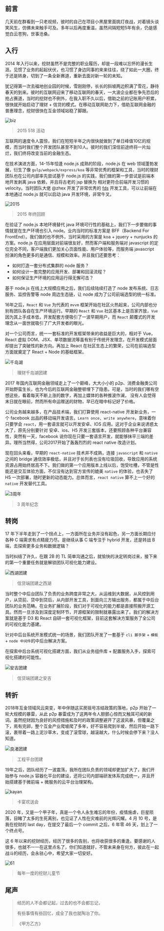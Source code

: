 ## 前言

几天前在群看到一只老视频，彼时的自己在项目小黑屋里面挑灯夜战，对着镜头谈笑风生，仿佛未来触手可及。多年以后再度重温，虽然间隔短短5年有余，仍是感觉白云苍狗，世事沧桑。

## 入行

2014 年入行以来，挖财虽然不是完整的职业履历，却是一段难以忘怀的漫长生涯。见惯了业务的起起伏伏，也习惯了身边同事的来来往往，绕了如此一大圈，终于还是转身，切到了一条全新赛道，重新去面对新一轮的未知。

犹记得第一次去福地创业园的时候，雪刚刚停，长长的斜坡两边积满了雪花，静待春天的到来。彼时的互联网迎来了移动互联网的春天，一大波企业都在争先恐后的抢占赛道，当时的挖财也不例外，在我入职不久以后，借助之前的记账用户积累，很快就开始启动了理财 + 信贷的模式。在移动互联网助力下，借助互联网金融的普惠理念，挖财很快在互金领域站稳了脚跟。

![biz](https://github.com/wulucxy/blog/raw/master/src/routes/posts/2020-04-13-six-years-in-wacai/image/518.jpg)
> 2015 518 活动


互联网的速度令人震惊，我们在短短半年之内很快就做到了单日峰值10亿的规模，而当时我们整个开发团队甚至不到10人。彼时的我们深信前途终将一片灿烂，我们终将改变当前的金融生态。

在技术演进方面，14-15年恰逢 node.js 成熟的阶段，node.js 在 web 领域蓬勃发展，衍生了像 `gulp/webpack/express/koa` 等非常优秀的框架和工具，当时的理财团队也在公司内部率先尝试基于 node.js 的实践，我们做的第一步尝试是前端本地开发剥离 java 依赖，并且将古老的 jsp 替换为 相对更符合前端开发习惯的 velocity。当时团队大佬 @zhex 开发了非常优秀的 [fds](https://github.com/zhex/fe-dev-server) 开发工具，可以让前端在本地通过 node.js 就可以启动 java 开发环境，非常牛叉。

![2015](https://github.com/wulucxy/blog/raw/master/src/routes/posts/2020-04-13-six-years-in-wacai/image/lookback.png)
> 2015 年终回顾

在验证了 node.js 本地环境替代 java 环境可行性的基础上，我们下一步要做的事情就是在生产环境也引入 node。业内当时的标准方案是 BFF（Backend For FrontEnd）。我们做的也不例外，当时采用的方案是 koa + jquery + nunjucks 的方案。node.js 在应用层面对前端很友好，然而客户端和服务端对 javascript 的定位完全不同，客户端我们更加关心页面性能、用户体验等，而服务端 javascript 扮演的角色更多的是通信、规模和效率。并且我们还要思考：

- 如何打造一套分布式集群的 node 服务？
- 如何设计一套完整的应用开发、部署和回滚流程？
- 如何保证生产环境的应用运行得无懈可击？

基于 node.js 在线上大规模应用之后，我们后续陆续打造了 node 发布系统、日志服务、监控告警等 node 周边生态链，让 node 成为了公司前端选型的统一标准。

16年之后，`React` 和 `Vue` 为代表的 `mvvm` 框架开始在社区火热起来，公司内部也分别有团队各自在生产环境运行。早期的 `React` 和 `Vue` 社区基本上是百家齐放，`Vue` 因为其上手成本低，开发配套方便吸引了一波早期用户，而 `React` 颠覆式的开发理念从一面世就吸引了广大开发者的眼光。

对一个公司而言，统一一套标准的开发框架带来的收益是巨大的，相对于 Vue，React 虚拟 DOM、JSX、单项数据流等虽有别于传统开发理念，在开发模式层面却提出了突破性的新方向。再加上 React 在社区生态上的繁荣，公司在前端选型方面就奠定了 React + Node 的基础框架。

![千岛湖](https://github.com/wulucxy/blog/raw/master/src/routes/posts/2020-04-13-six-years-in-wacai/image/qiandaohu.png)
> 理财千岛湖团建

2017 年国内互联网金融领域走上了一个巅峰，大大小小的 p2p、消费金融类公司开始野蛮生长，也为今后的互联网金融整顿埋下了隐患。可是，当时的我们哪有空想这些，看着每天不断上涨的数字，再加上媒体的各种推波作澜， 没有人会觉得末日就在眼前，然而所有命运赠送的财物，早已在暗中标记好了价格。

公司业务越来越多，在产品技术端，我们打算使用 react-native 开发新业务，一个 facebook 出品的移动端开发语言。`Learn once, write anywhere`，意味着你只要学会 `react`，用一套语言就可以开发安卓、IOS 应用。这对于企业来说诱惑太大了，原先分别要针对 安卓、ios、H5 开发三套版本，还要照顾各种平台兼容性，突然有一天，facebook 说你现在只要一套语言开发，就能够抹平三端的差异。理所当然得，公司2017开始了轰轰烈烈的 react native 改造计划。

现在回头来看，早期的 `react-native` 技术并不成熟，连接 `javascript` 和 `native` 之间的 bridge 通信效率极低，并且对于长列表也没有垃圾回收，导致应用的系统资源占用始终居高不下。我们做的第一个应用版本上线以后，饱受吐槽，不管是性能还是交互体验方面，不仅没有达到官方宣传的媲美 `native` 的体验，也丢失了 H5 一次部署，随时更新的动态能力。总体而言，`react native` 算不上一个好的 `native` 开发替代工具。

![3周年](https://github.com/wulucxy/blog/raw/master/src/routes/posts/2020-04-13-six-years-in-wacai/image/third-year.jpg)
> 3 周年纪念

## 转岗

17 年下半年走到了一个拐点上，一方面所在业务并没有起色，另一方面长期应付各种 C 端需求有点精疲力尽。是继续从事 C 端专注于 hybrid 开发，还是转战 B 端，去探索更多业务和数据逻辑？

当时纠结了许久，在跟 2B 的 TL 简单沟通之后，就愉快的决定转岗过来，接下来的第一个重要任务就是解锁团队可视化能力建设。

![西湖团建](https://github.com/wulucxy/blog/raw/master/src/routes/posts/2020-04-13-six-years-in-wacai/image/xihu.jpg)
> 信贷端团建之西湖

当时整个中后台团队了负责的业务跨度非常之大，从运维到大数据，从风控到用户，从贷前、贷中到贷后，从内部开发工具，到面向三方输出服务，都属于中后台团队的业务范畴。在业务扩展阶段，我们对于可视化的能力都是直接照搬开源工具。然而一旦涉及到深度定制环节，开源框架的限制就暴露出来了。我们的解决方案就是基于 D3 和 React 自研一套可视化框架，目前这套解决方案服务了全公司的可视化能力基建。

针对中后台系统开发模式统一的场景，我们团队开发了一套基于 `cli 脚手架` + `模板` + `node 中间件`的中后台解决方案。

在探索中后台系统可视化搭建方面，我们从业务组件库 + 配置服务入手，探索可视化搭建的可能性。

![安吉团建](https://github.com/wulucxy/blog/raw/master/src/routes/posts/2020-04-13-six-years-in-wacai/image/anji.png)
> 信贷端团建之安吉

## 转折

2018年互金领域风云突变，年中伴随这买房摇号冻结政策的落地，p2p 开始了一轮大规模的暴雷，从此 p2p 暴雷成为了这两年令人胆颤心惊而又触耳可闻的新词。虽然挖财因为良好的风控措施和及时的政策调整避开了这波风暴，但覆巢之下，焉有完卵，整个互金产业爬坡爬了多年，好不容易爬到半坡，然后开始一路下滚，裹带着一路上泥沙草木，变成了滚雪球，越滚越大，什么时候会停下来？没人知道。

![良渚团建](https://github.com/wulucxy/blog/raw/master/src/routes/posts/2020-04-13-six-years-in-wacai/image/liangzhu.jpeg)
> 工程平台团建

19年之后，团队经历了一波震荡，我所在团队负责的领域却更加扩大了，我们开始参与 node.js 容器化平台的建设，还将公司内部端研发体系完成统一，并且开始搭建基于微前端 + 微服务的云平台治理架构。

![kayan](https://github.com/wulucxy/blog/raw/master/src/routes/posts/2020-04-13-six-years-in-wacai/image/kayan.png)
> 卡宴欢送会

2020 年，又是一个甲子年，真是一个令人永生难忘的年份，疫情施虐，巨星陨落，目睹了太多的生死离别，也见证了人性在灾难前的光辉闪耀。4 月 10 号，是我在挖财的 last day，在提交了最后一个 commit 之后，6 年零 46 天，划上了一个终点号。

这 6 年以来的挖财经历，经历了很多的告别，也将收获很多的重逢。要感谢的人很多，也就不一一在这里点名了，你们知道就好，不管未来身在何方，彼此在一起战斗的经历，会永驻心中，希望大家一切安好。

![61](https://github.com/wulucxy/blog/raw/master/src/routes/posts/2020-04-13-six-years-in-wacai/image/61-party.png)
> 每年一度的挖财儿童节

## 尾声

> 经历的人不会都记起，过去的也不会都忘记，
> 
> 有些事情有些回忆，成全了我也就陶冶了你。
>
> 《甲方乙方》